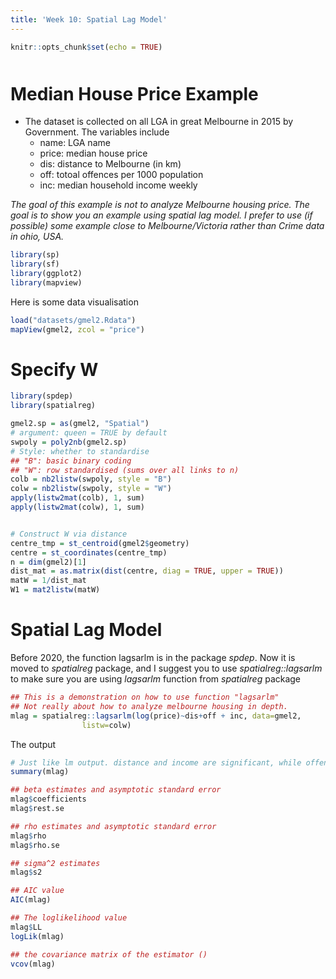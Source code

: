 ---
title: 'Week 10: Spatial Lag Model'
---

<div style="margin-bottom:50px;">
```{r setup, include=FALSE}
knitr::opts_chunk$set(echo = TRUE)
```

</div>



# Median House Price Example

* The dataset is collected on all LGA in great Melbourne in 2015 by Government. The variables include
  + name: LGA name
  + price: median house price
  + dis: distance to Melbourne (in km)
  + off: totoal offences per 1000 population
  + inc: median household income weekly

*The goal of this example is not to analyze Melbourne housing price. The goal is to show you an example using spatial lag model. I prefer to use (if possible) some example close to Melbourne/Victoria rather than Crime data in ohio, USA.*



```{r, echo=TRUE, fig.width=6, fig.align="center", message = FALSE, warning = F}
library(sp)
library(sf)
library(ggplot2)
library(mapview)
```

Here is some data visualisation
```{r, echo=TRUE, fig.width=6, fig.align="center"}
load("datasets/gmel2.Rdata")
mapView(gmel2, zcol = "price")
```

# Specify W
```{r, echo=TRUE, fig.width=6, fig.align="center", message = FALSE, warning = F}
library(spdep)
library(spatialreg)
```

```{r, echo=TRUE, fig.width=6, fig.align="center"}
gmel2.sp = as(gmel2, "Spatial")
# argument: queen = TRUE by default
swpoly = poly2nb(gmel2.sp)
# Style: whether to standardise  
## "B": basic binary coding
## "W": row standardised (sums over all links to n)
colb = nb2listw(swpoly, style = "B")
colw = nb2listw(swpoly, style = "W")
apply(listw2mat(colb), 1, sum)
apply(listw2mat(colw), 1, sum)


# Construct W via distance
centre_tmp = st_centroid(gmel2$geometry)
centre = st_coordinates(centre_tmp)
n = dim(gmel2)[1]
dist_mat = as.matrix(dist(centre, diag = TRUE, upper = TRUE))
matW = 1/dist_mat
W1 = mat2listw(matW)
```


# Spatial Lag Model

Before 2020, the function lagsarlm is in the package *spdep*. Now it is moved to *spatialreg* package, and I suggest you to use *spatialreg::lagsarlm* to make sure you are using *lagsarlm* function from *spatialreg* package




```{r, echo=TRUE, fig.width=6, fig.align="center"}
## This is a demonstration on how to use function "lagsarlm"
## Not really about how to analyze melbourne housing in depth. 
mlag = spatialreg::lagsarlm(log(price)~dis+off + inc, data=gmel2, 
                listw=colw) 

```


The output

```{r, echo=TRUE, fig.width=6, fig.align="center", hold=TRUE}
# Just like lm output. distance and income are significant, while offense is not.
summary(mlag)
```


```{r, echo=TRUE, fig.width=6, fig.align="center", results="hold"}
## beta estimates and asymptotic standard error
mlag$coefficients
mlag$rest.se
```

```{r, echo=TRUE, fig.width=6, fig.align="center", results="hold"}
## rho estimates and asymptotic standard error
mlag$rho
mlag$rho.se
```

```{r, echo=TRUE, fig.width=6, fig.align="center", results="hold"}
## sigma^2 estimates
mlag$s2

## AIC value
AIC(mlag)

## The loglikelihood value
mlag$LL
logLik(mlag)

## the covariance matrix of the estimator ()
vcov(mlag)
```




